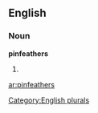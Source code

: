 
==English==

===Noun===
'''pinfeathers'''

# {{plural of|[[pinfeather]]}}

[[Category:English plurals]]

[[ar:pinfeathers]]